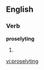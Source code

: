 
==English==

===Verb===
'''proselyting'''

# {{present participle of|[[proselyte]]}}

[[vi:proselyting]]